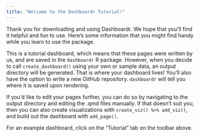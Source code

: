 ```yaml
---
title: "Welcome to the Dashboardr Tutorial!"
---
```


Thank you for downloading and using Dashboardr. We hope that you'll find it helpful and fun to use. Here's some  information that you might find handy while you learn to use the package.

This is a tutorial dashboard, which means that these pages were written by us, and are saved in the `dashboardr` R package. However, when you decide to call `create_dashboard()` using your own or sample data, an output directory will be generated. That is where your dashboard lives! You'll also have the option to write a new GitHub repository. `dashboardr` will tell you where it is saved upon rendering.

If you'd like to edit your pages further, you can do so by navigating to the output directory and editing the .qmd files manually. If that doesn't suit you, then you can also create visualizations with `create_viz() %>% add_viz()`, and build out the dashboard with `add_page()`.

For an example dashboard, click on the "Tutorial" tab on the toolbar above.
